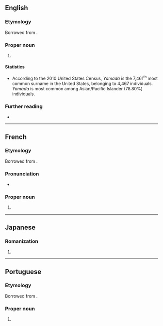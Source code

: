 ==English==

===Etymology===
Borrowed from {{bor|en|ja|山田|tr=Yamada}}.

===Proper noun===
{{en-proper noun|Yamadas}}

# {{surname|en|from=Japanese}}

====Statistics====
* According to the 2010 United States Census, ''Yamada'' is the 7,461<sup>th</sup> most common surname in the United States, belonging to 4,467 individuals. ''Yamada'' is most common among Asian/Pacific Islander (78.80%) individuals.

===Further reading===
* {{R:en:DAFN}}

----

==French==

===Etymology===
Borrowed from {{bor|fr|ja|山田|tr=Yamada}}.

===Pronunciation===
* {{fr-IPA}}

===Proper noun===
{{fr-proper noun}}

# {{surname|fr|from=Japanese}}

----

==Japanese==

===Romanization===
{{ja-romaji}}

# {{ja-romanization of|やまだ}}

----

==Portuguese==

===Etymology===
Borrowed from {{bor|pt|ja|山田|tr=Yamada}}.

===Proper noun===
{{pt-proper noun|m|g2=f}}

# {{surname|pt|from=Japanese}}
